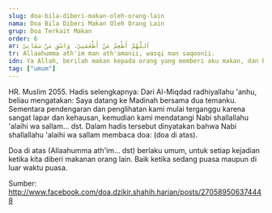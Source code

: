 ```yaml
---
slug: doa-bila-diberi-makan-oleh-orang-lain
nama: Doa Bila Diberi Makan Oleh Orang Lain
grup: Doa Terkait Makan
order: 6
ar: اَللَّهُمَّ أَطْعِمْ مَنْ أَطْعَمَنِيْ، وَاسْقِ مَنْ سَقَانِيْ
tr: Allaahumma ath'im man ath'amanii, wasqi man saqoonii.
idn: Ya Allah, berilah makan kepada orang yang memberi aku makan, dan berilah minum kepada orang yang memberi aku minum.
tag: ["umum"]
---
```


HR. Muslim 2055.
Hadis selengkapnya:
Dari Al-Miqdad radhiyallahu 'anhu, beliau mengatakan: Saya datang ke Madinah bersama dua temanku. Sementara pendengaran dan penglihatan kami mulai terganggu karena sangat lapar dan kehausan, kemudian kami mendatangi Nabi shallallahu 'alaihi wa sallam… dst. Dalam hadis tersebut dinyatakan bahwa Nabi shallallahu 'alaihi wa sallam membaca doa: (doa di atas).

Doa di atas (Allaahumma ath'im… dst) berlaku umum, untuk setiap kejadian ketika kita diberi makanan orang lain. Baik ketika sedang puasa maupun di luar waktu puasa.


Sumber: http://www.facebook.com/doa.dzikir.shahih.harian/posts/270589506374448
